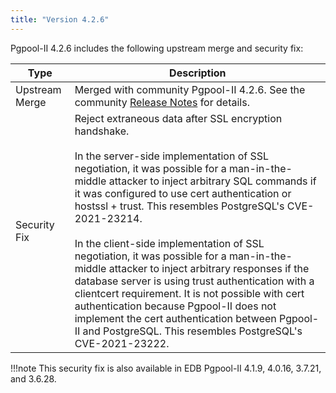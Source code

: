 ```yaml
---
title: "Version 4.2.6"
---
```



Pgpool-II 4.2.6 includes the following upstream merge and security fix:

| Type           | Description                                                                                                                                                                                                                                                                                                                                                                                                                                                                                                                                                                                                                                                                                                                                            |
| -------------- | ------------------------------------------------------------------------------------------------------------------------------------------------------------------------------------------------------------------------------------------------------------------------------------------------------------------------------------------------------------------------------------------------------------------------------------------------------------------------------------------------------------------------------------------------------------------------------------------------------------------------------------------------------------------------------------------------------------------------------------------------------ |
| Upstream Merge | Merged with community Pgpool-II 4.2.6. See the community [Release Notes](https://www.pgpool.net/docs/42/en/html/release-4-2-6.html#bug-fixes) for details.                                                                                                                                                                                                                                                                                                                                                                                                                                                                                                                                                                                             |
| Security Fix   | Reject extraneous data after SSL encryption handshake.<br /><br />In the server-side implementation of SSL negotiation, it was possible for a man-in-the-middle attacker to inject arbitrary SQL commands if it was configured to use cert authentication or hostssl + trust. This resembles PostgreSQL's CVE-2021-23214.<br /> <br /> In the client-side implementation of SSL negotiation, it was possible for a man-in-the-middle attacker to inject arbitrary responses if the database server is using trust authentication with a clientcert requirement. It is not possible with cert authentication because Pgpool-II does not implement the cert authentication between Pgpool-II and PostgreSQL. This resembles PostgreSQL's CVE-2021-23222. |

!!!note
This security fix is also available in EDB Pgpool-II 4.1.9, 4.0.16, 3.7.21, and 3.6.28.